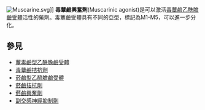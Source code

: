 {{Multiple issues|
{{Request translation|en|}}
{{Expert needed|subject=生物学|time=2020-11-30T15:29:34+00:00}}
{{Unreferenced|time=2020-11-30T15:29:34+00:00}}
}}
{{translating|[[:en:Muscarinic_agonist|:en:Muscarinic agonist]]||tpercent=|time=2020-11-22UTC10:22:45}}
[[Image:Muscarine.svg|thumb]]]]
'''毒蕈鹼興奮劑'''(Muscarinic agonist)是可以激活[[毒蕈鹼乙酰膽鹼受體|毒蕈鹼乙酰膽鹼受體]]活性的藥劑。毒蕈鹼受體具有不同的亞型，標記為M1-M5，可以進一步分化。

==參見==
* [[蕈毒鹼型乙酰膽鹼受體|蕈毒鹼型乙酰膽鹼受體]]
* [[毒蕈鹼拮抗劑|毒蕈鹼拮抗劑]]
* [[菸鹼型乙醯膽鹼受體|菸鹼型乙醯膽鹼受體]]
* [[菸鹼拮抗劑|菸鹼拮抗劑]]
* [[菸鹼興奮劑|菸鹼興奮劑]]
* [[副交感神經抑制劑|副交感神經抑制劑]]